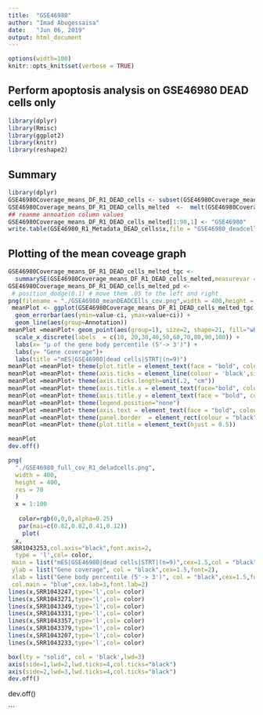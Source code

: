 ```yaml
---
title:  "GSE46980"
author: "Imad Abugessaisa"
date:   "Jun 06, 2019"
output: html_document
---
```


```r
options(width=100)
knitr::opts_knit$set(verbose = TRUE)
```

## Perform apoptosis analysis on GSE46980 DEAD cells only

```r
library(dplyr)
library(Rmisc)
library(ggplot2)
library(knitr)
library(reshape2)
```

Summary
-------


``` r
library(dplyr)
GSE46980Coverage_means_DF_R1_DEAD_cells <- subset(GSE46980Coverage_means_DF,Annotation %in% GSE46980_R1_Metadata_DEAD_cells$x)
GSE46980Coverage_means_DF_R1_DEAD_cells_melted  <-  melt(GSE46980Coverage_means_DF_R1_DEAD_cells,id=c("Annotation"))
## reanme annoation column values
GSE46980Coverage_means_DF_R1_DEAD_cells_melted[1:90,1] <- "GSE46980"
write.table(GSE46980_R1_Metadata_DEAD_cells$x,file = "GSE46980_deadcells.tsv",sep = "\t",row.names = F,quote = F,col.names = F)

```

## Plotting of the mean coveage graph
```r
GSE46980Coverage_means_DF_R1_DEAD_cells_melted_tgc <-
  summarySE(GSE46980Coverage_means_DF_R1_DEAD_cells_melted,measurevar = "value",groupvars =c("Annotation","variable"))
GSE46980Coverage_means_DF_R1_DEAD_cells_melted_pd <-
 # position_dodge(0.1) # move them .05 to the left and right
png(filename = "./GSE46980_meanDEADCElls_cov.png",width = 400,height = 400,res = 70)
 meanPlot <- ggplot(GSE46980Coverage_means_DF_R1_DEAD_cells_melted_tgc, aes(x=variable, y=value)) +
  geom_errorbar(aes(ymin=value-ci, ymax=value+ci)) +
  geom_line(aes(group=Annotation)) 
meanPlot =meanPlot+ geom_point(aes(group=1), size=2, shape=21, fill="white") + 
  scale_x_discrete(labels  = c(10, 20,30,40,50,60,70,80,90,100)) + 
  labs(x= "μ of the gene body percentile (5'-> 3')") + 
  labs(y= "Gene coverage")+
  labs(title ="mES|GSE46980|dead cells|STRT|(n=9)")
meanPlot =meanPlot+ theme(plot.title = element_text(face = "bold", colour="black", size = 20,margin=margin(0,0,3,0))) 
meanPlot =meanPlot+ theme(axis.ticks = element_line(colour = 'black',size = 1.2,linetype = 'dashed'))
meanPlot =meanPlot+ theme(axis.ticks.length=unit(.2, "cm"))
meanPlot =meanPlot+ theme(axis.title.x = element_text(face="bold", colour="black", size=18,family = "Times")) 
meanPlot =meanPlot+ theme(axis.title.y = element_text(face = "bold", colour="black", size=18,family = "Times"))
meanPlot =meanPlot+ theme(legend.position="none")
meanPlot =meanPlot+ theme(axis.text = element_text(face = "bold", colour="black", size=18)) 
meanPlot =meanPlot+ theme(panel.border  = element_rect(colour = "black",fill = NA,size = 2.2),panel.background = element_rect(fill = NA))
meanPlot =meanPlot+ theme(plot.title = element_text(hjust = 0.5))

meanPlot
dev.off()
```


```r
png(
  "./GSE46980_full_cov_R1_deladcells.png",
  width = 400,
  height = 400,
  res = 70
  )
  x = 1:100
 
   color=rgb(0,0,0,alpha=0.25) 
   par(mai=c(0.82,0.82,0.41,0.12))
    plot(
  x,
 SRR1043253,col.axis="black",font.axis=2,
  type = 'l',col= color,
 main = list("mES|GSE46980|dead cells|STRT|(n=9)",cex=1.5,col = "black",font=2),
 ylab = list("Gene coverage", col = "black",cex=1.5,font=2),
 xlab = list("Gene body percentile (5'-> 3')", col = "black",cex=1.5,font=2),
 col.main = "blue",cex.lab=3,font.lab=2)
lines(x,SRR1043247,type='l',col= color)
lines(x,SRR1043271,type='l',col= color)
lines(x,SRR1043349,type='l',col= color)
lines(x,SRR1043331,type='l',col= color)
lines(x,SRR1043357,type='l',col= color)
lines(x,SRR1043379,type='l',col= color)
lines(x,SRR1043207,type='l',col= color)
lines(x,SRR1043233,type='l',col= color)

box(lty = "solid", col = 'black',lwd=3)
axis(side=1,lwd=2,lwd.ticks=4,col.ticks="black")
axis(side=2,lwd=3,lwd.ticks=4,col.ticks="black")
dev.off()
```


dev.off()

```

